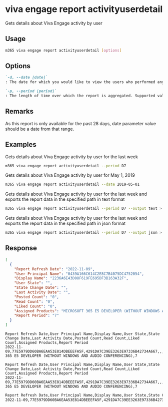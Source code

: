 
# viva engage report activityuserdetail

Gets details about Viva Engage activity by user

## Usage

```sh
m365 viva engage report activityuserdetail [options]
```

## Options

```md definition-list
`-d, --date [date]`
: The date for which you would like to view the users who performed any activity. Supported date format is `YYYY-MM-DD`. Specify the date or period, but not both.

`-p, --period [period]`
: The length of time over which the report is aggregated. Supported values `D7`, `D30`, `D90`, `D180`.
```

<Global />

## Remarks

As this report is only available for the past 28 days, date parameter value should be a date from that range.

## Examples

Gets details about Viva Engage activity by user for the last week

```sh
m365 viva engage report activityuserdetail --period D7
```

Gets details about Viva Engage activity by user for May 1, 2019

```sh
m365 viva engage report activityuserdetail --date 2019-05-01
```

Gets details about Viva Engage activity by user for the last week and exports the report data in the specified path in text format

```sh
m365 viva engage report activityuserdetail --period D7 --output text > "activityuserdetail.txt"
```

Gets details about Viva Engage activity by user for the last week and exports the report data in the specified path in json format

```sh
m365 viva engage report activityuserdetail --period D7 --output json > "activityuserdetail.json"
```

## Response

<Tabs>
  <TabItem value="JSON">

  ```json
  [
    {
      "Report Refresh Date": "2022-11-09",
      "User Principal Name": "0439A166C614C2E8C7B4075DC4752054",
      "Display Name": "2236A6E43D08F619FE695DF3B163A32F",
      "User State": "",
      "State Change Date": "",
      "Last Activity Date": "",
      "Posted Count": "0",
      "Read Count": "0",
      "Liked Count": "0",
      "Assigned Products": "MICROSOFT 365 E5 DEVELOPER (WITHOUT WINDOWS AND AUDIO CONFERENCING)",
      "Report Period": "7"
    }
  ]
  ```

  </TabItem>
  <TabItem value="Text">

  ```text
  Report Refresh Date,User Principal Name,Display Name,User State,State Change Date,Last Activity Date,Posted Count,Read Count,Liked Count,Assigned Products,Report Period
  2022-11-09,77E5979DD60BA6EAA53E814DBEEEFA5F,4291DA7C39EE3263E97336B42734A667,,,,0,0,0,MICROSOFT 365 E5 DEVELOPER (WITHOUT WINDOWS AND AUDIO CONFERENCING),7
  ```

  </TabItem>
  <TabItem value="CSV">

  ```csv
  Report Refresh Date,User Principal Name,Display Name,User State,State Change Date,Last Activity Date,Posted Count,Read Count,Liked Count,Assigned Products,Report Period
  2022-11-09,77E5979DD60BA6EAA53E814DBEEEFA5F,4291DA7C39EE3263E97336B42734A667,,,,0,0,0,MICROSOFT 365 E5 DEVELOPER (WITHOUT WINDOWS AND AUDIO CONFERENCING),7
  ```

  </TabItem>
  <TabItem value="Markdown">

  ```md
  Report Refresh Date,User Principal Name,Display Name,User State,State Change Date,Last Activity Date,Posted Count,Read Count,Liked Count,Assigned Products,Report Period
  2022-11-09,77E5979DD60BA6EAA53E814DBEEEFA5F,4291DA7C39EE3263E97336B42734A667,,,,0,0,0,MICROSOFT 365 E5 DEVELOPER (WITHOUT WINDOWS AND AUDIO CONFERENCING),7
  ```

  </TabItem>
</Tabs>
